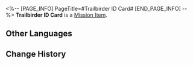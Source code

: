 <%-- [PAGE_INFO]
PageTitle=#Trailbirder ID Card#
[END_PAGE_INFO] --%>
{{Item Infobox
|id          = 150047
|image       = Item Trailbirder ID Card.png
|type        = Mission Item
|invCategory = Missions
|rarity      = 3
|effect      = 
|description = The personalized bird ID card just for you in the game Origami Bird Clash. It's said to be customized by the system based on your appearance.
}}
'''Trailbirder ID Card''' is a [[Mission Item]].

==Other Languages==
{{Other Languages
|en   = Trailbirder ID Card
|zhs  = 「开拓小鸟ID卡」
|zht  = 「開拓小鳥ID卡」
|ja   = 「開拓の小鳥IDカード」
|ko   = 「개척자 새 ID 카드」
|es   = Tarjeta de identificación de Pájaro Trazacaminos
|fr   = Carte d'identification du Pigeon voyageur
|ru   = ID-карта Первопролётца
|th   = บัตรประจำตัว "นกน้อยผู้บุกเบิก"
|vi   = Thẻ ID Chim Khai Phá
|de   = „Trailvogel-Ausweis“
|id   = "Kartu ID Burungzer"
|pt   = Cartão de Identificação {{MC|m=do Desbr-ave-ador|f=da Desbr-ave-adora}}
}}

==Change History==
{{Change History|2.3}}